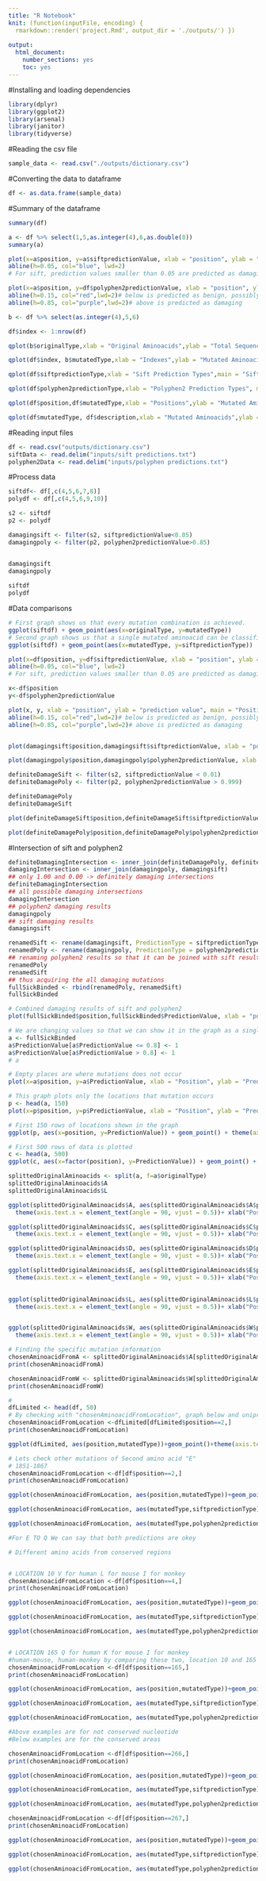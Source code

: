 ```yaml
---
title: "R Notebook"
knit: (function(inputFile, encoding) { 
  rmarkdown::render('project.Rmd', output_dir = './outputs/') })
  
output:
  html_document:
    number_sections: yes
    toc: yes
---
```


#Installing and loading dependencies

```r
library(dplyr)
library(ggplot2)
library(arsenal)
library(janitor)
library(tidyverse)
```

#Reading the csv file

```r
sample_data <- read.csv("./outputs/dictionary.csv") 
```

#Converting the data to dataframe

```r
df <- as.data.frame(sample_data) 
```

#Summary of the dataframe

```r
summary(df)
```

```r
a <- df %>% select(1,5,as.integer(4),6,as.double(8))
summary(a)
```

```r
plot(x=a$position, y=a$siftpredictionValue, xlab = "position", ylab = "prediction value", main = "Position range with Sift Prediction values 0.05>tolerated, 0.05<damaging")
abline(h=0.05, col="blue", lwd=2)
# For sift, prediction values smaller than 0.05 are predicted as damaging

plot(x=a$position, y=df$polyphen2predictionValue, xlab = "position", ylab = "prediction value", main = "Position range with Polyphen2 Prediction values between 0.00-0.15 benign, 0.15-1.00 possible damaging, 0.85-1.00 damaging")
abline(h=0.15, col="red",lwd=2)# below is predicted as benign, possibly damaged start point
abline(h=0.85, col="purple",lwd=2)# above is predicted as damaging
```

```r

b <- df %>% select(as.integer(4),5,6)

df$index <- 1:nrow(df)

qplot(b$originalType,xlab = "Original Aminoacids",ylab = "Total Sequence", main = "Original Aminoacids Distrubutions")# original aminoacid distrubition

qplot(df$index, b$mutatedType,xlab = "Indexes",ylab = "Mutated Aminoacids", main = "Mutated Aminoacids Distrubutions")# mutated type distrubution

qplot(df$siftpredictionType,xlab = "Sift Prediction Types",main = "Sift Result") # sift result distrubition

qplot(df$polyphen2predictionType,xlab = "Polyphen2 Prediction Types", main = "Polyphen 2 Result") # polyphen 2 result distrubution

qplot(df$position,df$mutatedType,xlab = "Positions",ylab = "Mutated Aminoacids", main = "Mutated Aminoacid Locations")# mutated aminoacid locations => white spaces 

```
```r

qplot(df$mutatedType, df$description,xlab = "Mutated Aminoacids",ylab = "Descriptions", main = "Descriptions in accordance with the mutated aminoacids")
```


#Reading input files 
```r
df <- read.csv("outputs/dictionary.csv")
siftData <- read.delim("inputs/sift predictions.txt")
polyphen2Data <- read.delim("inputs/polyphen predictions.txt")
```
#Process data
```r
siftdf<- df[,c(4,5,6,7,8)]
polydf <- df[,c(4,5,6,9,10)]

s2 <- siftdf
p2 <- polydf

damagingsift <- filter(s2, siftpredictionValue<0.05)
damagingpoly <- filter(p2, polyphen2predictionValue>0.85)


damagingsift
damagingpoly
 
siftdf
polydf
```
#Data comparisons
```r
# First graph shows us that every mutation combination is achieved.
ggplot(siftdf) + geom_point(aes(x=originalType, y=mutatedType))
# Second graph shows us that a single mutated aminoacid can be classified as both tolerated or damaging depending on the location of the mutation.
ggplot(siftdf) + geom_point(aes(x=mutatedType, y=siftpredictionType))

```


```r
plot(x=df$position, y=df$siftpredictionValue, xlab = "position", ylab = "prediction value", main = "Position range with Sift Prediction values 0.05>tolerated, 0.05<damaging")
abline(h=0.05, col="blue", lwd=2)
# For sift, prediction values smaller than 0.05 are predicted as damaging

x<-df$position
y<-df$polyphen2predictionValue

plot(x, y, xlab = "position", ylab = "prediction value", main = "Position range with Polyphen2 Prediction values between 0.00-0.15 benign, 0.15-1.00 possible damaging, 0.85-1.00 damaging",ylim=c(1.00,0.00))
abline(h=0.15, col="red",lwd=2)# below is predicted as benign, possibly damaged start point
abline(h=0.85, col="purple",lwd=2)# above is predicted as damaging


plot(damagingsift$position,damagingsift$siftpredictionValue, xlab = "position", ylab = "sift prediction values",ylim=c(1.00,0.00), main = "Sift Damaging")

plot(damagingpoly$position,damagingpoly$polyphen2predictionValue, xlab = "position", ylab = "poly prediction values",ylim=c(0.85,1), main = "poly Damaging")

definiteDamageSift <- filter(s2, siftpredictionValue < 0.01)
definiteDamagePoly <- filter(p2, polyphen2predictionValue > 0.999)

definiteDamagePoly
definiteDamageSift

plot(definiteDamageSift$position,definiteDamageSift$siftpredictionValue, xlab = "position", ylab = "sift prediction values",ylim=c(1.00,0.00), main = "0.00 Sift Damaging")

plot(definiteDamagePoly$position,definiteDamagePoly$polyphen2predictionValue, xlab = "position", ylab = "poly prediction values",ylim=c(0.85,1), main = "1.00 poly Damaging")

```
#Intersection of sift and polyphen2

```r

definiteDamagingIntersection <- inner_join(definiteDamagePoly, definiteDamageSift)
damagingIntersection <- inner_join(damagingpoly, damagingsift)
## only 1.00 and 0.00 -> definitely damaging intersections
definiteDamagingIntersection
## all possible damaging intersections
damagingIntersection
## polyphen2 damaging results
damagingpoly
## sift damaging results
damagingsift

renamedSift <- rename(damagingsift, PredictionType = siftpredictionType, PredictionValue = siftpredictionValue)
renamedPoly <- rename(damagingpoly, PredictionType = polyphen2predictionType, PredictionValue = polyphen2predictionValue)
## renaming polyphen2 results so that it can be joined with sift results
renamedPoly
renamedSift
## thus acquiring the all damaging mutations
fullSickBinded <- rbind(renamedPoly, renamedSift)
fullSickBinded
```
```r
# Combined damaging results of sift and polyphen2 
plot(fullSickBinded$position,fullSickBinded$PredictionValue, xlab = "position", ylab = "prediction values", main = "combined damaging")

```
```r

# We are changing values so that we can show it in the graph as a single damaging section
a <- fullSickBinded
a$PredictionValue[a$PredictionValue <= 0.8] <- 1
a$PredictionValue[a$PredictionValue > 0.8] <- 1
# a

# Empty places are where mutations does not occur
plot(x=a$position, y=a$PredictionValue, xlab = "Position", ylab = "PredictionValue")

# This graph plots only the locations that mutation occurs
p <- head(a, 150)
plot(x=p$position, y=p$PredictionValue, xlab = "Position", ylab = "PredictionValue")

# First 150 rows of locations shown in the graph
ggplot(p, aes(x=position, y=PredictionValue)) + geom_point() + theme(axis.text.x = element_text(angle = 90, vjust = 0.5)) + xlab("Positions")

# First 500 rows of data is plotted
c <- head(a, 500)
ggplot(c, aes(x=factor(position), y=PredictionValue)) + geom_point() + theme(axis.text.x = element_text(angle = 90, vjust = 0.5)) + xlab("Positions")
```
```r

splittedOriginalAminoacids <- split(a, f=a$originalType)
splittedOriginalAminoacids$A
splittedOriginalAminoacids$L

ggplot(splittedOriginalAminoacids$A, aes(splittedOriginalAminoacids$A$position,splittedOriginalAminoacids$A$mutatedType))+geom_point() +
  theme(axis.text.x = element_text(angle = 90, vjust = 0.5))+ xlab("Positions")+ylab("MutatedAminoacid")+ggtitle("A to other aminoacids")

ggplot(splittedOriginalAminoacids$C, aes(splittedOriginalAminoacids$C$position,splittedOriginalAminoacids$C$mutatedType))+geom_point() +
  theme(axis.text.x = element_text(angle = 90, vjust = 0.5))+ xlab("Positions")+ylab("MutatedAminoacid")+ggtitle("C to other aminoacids")

ggplot(splittedOriginalAminoacids$D, aes(splittedOriginalAminoacids$D$position,splittedOriginalAminoacids$D$mutatedType))+geom_point() +
  theme(axis.text.x = element_text(angle = 90, vjust = 0.5))+ xlab("Positions")+ylab("MutatedAminoacid")+ggtitle("D to other aminoacids")

ggplot(splittedOriginalAminoacids$E, aes(splittedOriginalAminoacids$E$position,splittedOriginalAminoacids$E$mutatedType))+geom_point() +
  theme(axis.text.x = element_text(angle = 90, vjust = 0.5))+ xlab("Positions")+ylab("MutatedAminoacid")+ggtitle("E to other aminoacids")
  

ggplot(splittedOriginalAminoacids$L, aes(splittedOriginalAminoacids$L$position,splittedOriginalAminoacids$L$mutatedType))+geom_point() +
  theme(axis.text.x = element_text(angle = 90, vjust = 0.5))+ xlab("Positions")+ylab("MutatedAminoacid")+ggtitle("L to other aminoacids")


ggplot(splittedOriginalAminoacids$W, aes(splittedOriginalAminoacids$W$position,splittedOriginalAminoacids$W$mutatedType))+geom_point() +
  theme(axis.text.x = element_text(angle = 90, vjust = 0.5))+ xlab("Positions")+ylab("MutatedAminoacid")+ggtitle("W to other aminoacids")

```

```r
# Finding the specific mutation information 
chosenAminoacidFromA <- splittedOriginalAminoacids$A[splittedOriginalAminoacids$A$position==119, ]
print(chosenAminoacidFromA)

chosenAminoacidFromW <- splittedOriginalAminoacids$W[splittedOriginalAminoacids$W$position==146, ]
print(chosenAminoacidFromW)

```

```r
#
dfLimited <- head(df, 50)
# By checking with "chosenAminoacidFromLocation", graph below and uniprot it can be seen that Second amino acid "E" has two mutations in the uniprot and also we have those mutations here as well as these mutations  sift and polyphen2 prediction results which are sift:G, K respectively 0.01, 0.02 and  polyphen2: G, K respectively 0.791, 0.538. Both says these mutations are damaging 
chosenAminoacidFromLocation <-dfLimited[dfLimited$position==2,]
print(chosenAminoacidFromLocation)

ggplot(dfLimited, aes(position,mutatedType))+geom_point()+theme(axis.text.x = element_text(angle = 90, vjust = 0.5))+ xlab("Positions")+ylab("MutatedAminoacid")+ggtitle("Mutations in accordance with the positions")

# Lets check other mutations of Second amino acid "E"
# 1851-1867
chosenAminoacidFromLocation <-df[df$position==2,]
print(chosenAminoacidFromLocation)

ggplot(chosenAminoacidFromLocation, aes(position,mutatedType))+geom_point()+theme(axis.text.x = element_text(angle = 90, vjust = 0.5))+ xlab("Positions")+ylab("MutatedAminoacid")+ggtitle("Second Amino acid E's mutations ")

ggplot(chosenAminoacidFromLocation, aes(mutatedType,siftpredictionType))+geom_point()+theme(axis.text.x = element_text(angle = 90, vjust = 0.5))+ xlab("Positions")+ylab("MutatedAminoacid")+ggtitle("Second E's sift results")

ggplot(chosenAminoacidFromLocation, aes(mutatedType,polyphen2predictionType))+geom_point()+theme(axis.text.x = element_text(angle = 90, vjust = 0.5))+ xlab("Positions")+ylab("MutatedAminoacid")+ggtitle("Second E's polyphen2 results")

#For E TO Q We can say that both predictions are okey

```

```r
# Different amino acids from conserved regions 


# LOCATION 10 V for human L for mouse I for monkey
chosenAminoacidFromLocation <-df[df$position==4,]
print(chosenAminoacidFromLocation)

ggplot(chosenAminoacidFromLocation, aes(position,mutatedType))+geom_point()+theme(axis.text.x = element_text(angle = 90, vjust = 0.5))+ xlab("Positions")+ylab("MutatedAminoacid")+ggtitle("Position 10 Conserved Amino acid mutations")

ggplot(chosenAminoacidFromLocation, aes(mutatedType,siftpredictionType))+geom_point()+theme(axis.text.x = element_text(angle = 90, vjust = 0.5))+ xlab("MutatedType")+ylab("MutatedAminoacid")+ggtitle("Position 10 Conserved Amino acid Mutation Sift result ")

ggplot(chosenAminoacidFromLocation, aes(mutatedType,polyphen2predictionType))+geom_point()+theme(axis.text.x = element_text(angle = 90, vjust = 0.5))+ xlab("MutatedType")+ylab("MutatedAminoacid")+ggtitle("Position 10 Conserved Amino acid Mutation Polyphen2 result ")


# LOCATION 165 Q for human K for mouse I for monkey
#human-mouse, human-monkey by comparing these two, location 10 and 165 are not conserved thus the results are not heavily damaging 
chosenAminoacidFromLocation <-df[df$position==165,]
print(chosenAminoacidFromLocation)

ggplot(chosenAminoacidFromLocation, aes(position,mutatedType))+geom_point()+theme(axis.text.x = element_text(angle = 90, vjust = 0.5))+ xlab("Positions")+ylab("MutatedAminoacid")+ggtitle("Position 165 Conserved Amino acid mutations")

ggplot(chosenAminoacidFromLocation, aes(mutatedType,siftpredictionType))+geom_point()+theme(axis.text.x = element_text(angle = 90, vjust = 0.5))+ xlab("MutatedType")+ylab("MutatedAminoacid")+ggtitle("Position 165 Conserved Amino acid Mutation Sift result ")

ggplot(chosenAminoacidFromLocation, aes(mutatedType,polyphen2predictionType))+geom_point()+theme(axis.text.x = element_text(angle = 90, vjust = 0.5))+ xlab("MutatedType")+ylab("MutatedAminoacid")+ggtitle("Position 165 Conserved Amino acid Mutation Polyphen2 result ")

#Above examples are for not conserved nucleotide
#Below examples are for the conserved areas

chosenAminoacidFromLocation <-df[df$position==266,]
print(chosenAminoacidFromLocation)

ggplot(chosenAminoacidFromLocation, aes(position,mutatedType))+geom_point()+theme(axis.text.x = element_text(angle = 90, vjust = 0.5))+ xlab("Positions")+ylab("MutatedAminoacid")+ggtitle("Position 266 Conserved Amino acid mutations")

ggplot(chosenAminoacidFromLocation, aes(mutatedType,siftpredictionType))+geom_point()+theme(axis.text.x = element_text(angle = 90, vjust = 0.5))+ xlab("MutatedType")+ylab("MutatedAminoacid")+ggtitle("Position 266 Conserved Amino acid Mutation Sift result ")

ggplot(chosenAminoacidFromLocation, aes(mutatedType,polyphen2predictionType))+geom_point()+theme(axis.text.x = element_text(angle = 90, vjust = 0.5))+ xlab("MutatedType")+ylab("MutatedAminoacid")+ggtitle("Position 266 Conserved Amino acid Mutation Polyphen2 result ")

chosenAminoacidFromLocation <-df[df$position==267,]
print(chosenAminoacidFromLocation)

ggplot(chosenAminoacidFromLocation, aes(position,mutatedType))+geom_point()+theme(axis.text.x = element_text(angle = 90, vjust = 0.5))+ xlab("Positions")+ylab("MutatedAminoacid")+ggtitle("Position 267 Conserved Amino acid mutations")

ggplot(chosenAminoacidFromLocation, aes(mutatedType,siftpredictionType))+geom_point()+theme(axis.text.x = element_text(angle = 90, vjust = 0.5))+ xlab("MutatedType")+ylab("MutatedAminoacid")+ggtitle("Position 267 Conserved Amino acid Mutation Sift result ")

ggplot(chosenAminoacidFromLocation, aes(mutatedType,polyphen2predictionType))+geom_point()+theme(axis.text.x = element_text(angle = 90, vjust = 0.5))+ xlab("MutatedType")+ylab("MutatedAminoacid")+ggtitle("Position 267 Conserved Amino acid Mutation Polyphen2 result ")


```

































